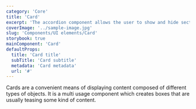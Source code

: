 ```yaml
---
category: 'Core'
title: 'Card'
excerpt: 'The accordion component allows the user to show and hide sections of related content on a page.'
coverImage: '../sample-image.jpg'
slug: 'Components/UI elements/Card'
storybook: true
mainComponent: 'Card'
defaultProps:
  title: 'Card title'
  subTitle: 'Card subtitle'
  metadata: 'Card metadata'
  url: '#'
---
```


Cards are a convenient means of displaying content composed of different types of objects. It is a multi usage component which creates boxes that are usually teasing some kind of content.
